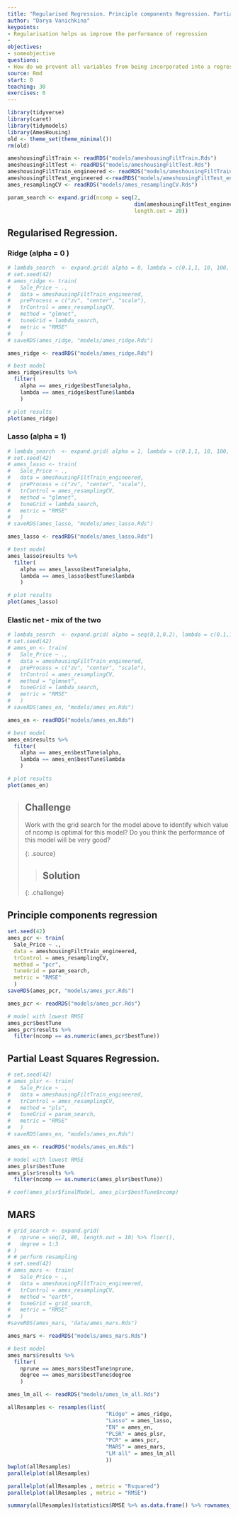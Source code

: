 ```yaml
---
title: "Regularised Regression. Principle components Regression. Partial Least Squares Regression."
author: "Darya Vanichkina"
keypoints:
- Regularisation helps us improve the performance of regression
- 
objectives:
- someobjective
questions:
- How do we prevent all variables from being incorporated into a regression model?
source: Rmd
start: 0
teaching: 30
exercises: 0
---
```




```r
library(tidyverse)
library(caret)
library(tidymodels)
library(AmesHousing)
old <- theme_set(theme_minimal())
rm(old)
```

```r

ameshousingFiltTrain <- readRDS("models/ameshousingFiltTrain.Rds")
ameshousingFiltTest <- readRDS("models/ameshousingFiltTest.Rds")
ameshousingFiltTrain_engineered <- readRDS("models/ameshousingFiltTrain_engineered.Rds")
ameshousingFiltTest_engineered <-readRDS("models/ameshousingFiltTest_engineered.Rds")
ames_resamplingCV <- readRDS("models/ames_resamplingCV.Rds")


```





```r
param_search <- expand.grid(ncomp = seq(2, 
                                        dim(ameshousingFiltTest_engineered)[2] - 1,
                                        length.out = 20))
```



## Regularised Regression. 
### Ridge (alpha = 0 )

```r
# lambda_search  <- expand.grid( alpha = 0, lambda = c(0.1,1, 10, 100, 1000, 10000))
# set.seed(42)
# ames_ridge <- train(
#   Sale_Price ~ ., 
#   data = ameshousingFiltTrain_engineered,
#   preProcess = c("zv", "center", "scale"),
#   trControl = ames_resamplingCV,
#   method = "glmnet", 
#   tuneGrid = lambda_search,
#   metric = "RMSE"
#   )
# saveRDS(ames_ridge, "models/ames_ridge.Rds")

ames_ridge <- readRDS("models/ames_ridge.Rds")

# best model
ames_ridge$results %>%
  filter(
    alpha == ames_ridge$bestTune$alpha,
    lambda == ames_ridge$bestTune$lambda
    )

# plot results
plot(ames_ridge)
```

### Lasso (alpha = 1)


```r
# lambda_search  <- expand.grid( alpha = 1, lambda = c(0.1,1, 10, 100, 1000, 10000))
# set.seed(42)
# ames_lasso <- train(
#   Sale_Price ~ ., 
#   data = ameshousingFiltTrain_engineered,
#   preProcess = c("zv", "center", "scale"),
#   trControl = ames_resamplingCV,
#   method = "glmnet", 
#   tuneGrid = lambda_search,
#   metric = "RMSE"
#   )
# saveRDS(ames_lasso, "models/ames_lasso.Rds")

ames_lasso <- readRDS("models/ames_lasso.Rds")

# best model
ames_lasso$results %>%
  filter(
    alpha == ames_lasso$bestTune$alpha,
    lambda == ames_lasso$bestTune$lambda
    )

# plot results
plot(ames_lasso)
```


### Elastic net - mix of the two


```r
# lambda_search  <- expand.grid( alpha = seq(0,1,0.2), lambda = c(0.1,1, 10, 100, 1000, 10000))
# set.seed(42)
# ames_en <- train(
#   Sale_Price ~ ., 
#   data = ameshousingFiltTrain_engineered,
#   preProcess = c("zv", "center", "scale"),
#   trControl = ames_resamplingCV,
#   method = "glmnet", 
#   tuneGrid = lambda_search,
#   metric = "RMSE"
#   )
# saveRDS(ames_en, "models/ames_en.Rds")

ames_en <- readRDS("models/ames_en.Rds")

# best model
ames_en$results %>%
  filter(
    alpha == ames_en$bestTune$alpha,
    lambda == ames_en$bestTune$lambda
    )

# plot results
plot(ames_en)
```



> ## Challenge
>
> Work with the grid search for the model above to identify which value of ncomp is optimal for this model?
> Do you think the performance of this model will be very good?
> 
> {: .source}
>
> > ## Solution
> > 
> >
> 
{: .challenge}



## Principle components regression

```r
set.seed(42)
ames_pcr <- train(
  Sale_Price ~ .,
  data = ameshousingFiltTrain_engineered,
  trControl = ames_resamplingCV,
  method = "pcr",
  tuneGrid = param_search,
  metric = "RMSE"
  )
saveRDS(ames_pcr, "models/ames_pcr.Rds")

ames_pcr <- readRDS("models/ames_pcr.Rds")

# model with lowest RMSE
ames_pcr$bestTune
ames_pcr$results %>%
  filter(ncomp == as.numeric(ames_pcr$bestTune))

```




## Partial Least Squares Regression.

```r
# set.seed(42)
# ames_plsr <- train(
#   Sale_Price ~ ., 
#   data = ameshousingFiltTrain_engineered, 
#   trControl = ames_resamplingCV,
#   method = "pls",
#   tuneGrid = param_search,
#   metric = "RMSE"
#   )
# saveRDS(ames_en, "models/ames_en.Rds")

ames_en <- readRDS("models/ames_en.Rds")

# model with lowest RMSE
ames_plsr$bestTune
ames_plsr$results %>%
  filter(ncomp == as.numeric(ames_plsr$bestTune))

# coef(ames_plsr$finalModel, ames_plsr$bestTune$ncomp)
```



## MARS
```r
# grid_search <- expand.grid(
#   nprune = seq(2, 80, length.out = 10) %>% floor(),
#   degree = 1:3
# )
# # perform resampling
# set.seed(42)
# ames_mars <- train(
#   Sale_Price ~ ., 
#   data = ameshousingFiltTrain_engineered, 
#   trControl = ames_resamplingCV,
#   method = "earth",
#   tuneGrid = grid_search,
#   metric = "RMSE"
#   )
#saveRDS(ames_mars, "data/ames_mars.Rds")

ames_mars <- readRDS("models/ames_mars.Rds")

# best model
ames_mars$results %>%
  filter(
    nprune == ames_mars$bestTune$nprune,
    degree == ames_mars$bestTune$degree
    )
```




```r
ames_lm_all <- readRDS("models/ames_lm_all.Rds")

allResamples <- resamples(list(
                               "Ridge" = ames_ridge,
                               "Lasso" = ames_lasso,
                               "EN" = ames_en,
                               "PLSR" = ames_plsr, 
                               "PCR" = ames_pcr,
                               "MARS" = ames_mars,
                               "LM all" = ames_lm_all
                               ))
bwplot(allResamples)
parallelplot(allResamples)

parallelplot(allResamples , metric = "Rsquared")
parallelplot(allResamples , metric = "RMSE")

summary(allResamples)$statistics$RMSE %>% as.data.frame() %>% rownames_to_column()  %>% arrange(Median)

```




